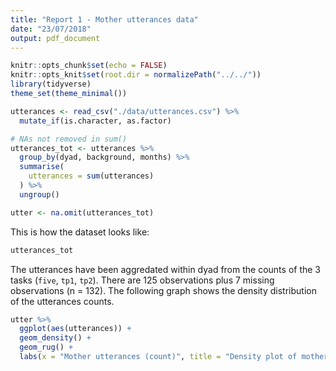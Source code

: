 ```yaml
---
title: "Report 1 - Mother utterances data"
date: "23/07/2018"
output: pdf_document
---
```


```r
knitr::opts_chunk$set(echo = FALSE)
knitr::opts_knit$set(root.dir = normalizePath("../../"))
library(tidyverse)
theme_set(theme_minimal())
```

```r
utterances <- read_csv("./data/utterances.csv") %>%
  mutate_if(is.character, as.factor)

# NAs not removed in sum()
utterances_tot <- utterances %>%
  group_by(dyad, background, months) %>%
  summarise(
    utterances = sum(utterances)
  ) %>%
  ungroup()

utter <- na.omit(utterances_tot)
```

This is how the dataset looks like:

```r
utterances_tot
```

The utterances have been aggredated within dyad from the counts of the 3 tasks (`five`, `tp1`, `tp2`). There are 125 observations plus 7 missing observations (n = 132). The following graph shows the density distribution of the utterances counts.

```r
utter %>%
  ggplot(aes(utterances)) +
  geom_density() +
  geom_rug() +
  labs(x = "Mother utterances (count)", title = "Density plot of mother uttarances")
```
